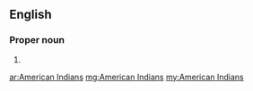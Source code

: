 ==English==

===Proper noun===
{{head|en|plural}}

# {{plural of|American Indian|lang=en|nocat=1}}

[[ar:American Indians]]
[[mg:American Indians]]
[[my:American Indians]]